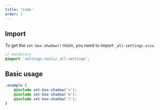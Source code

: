 ```yaml
---
title: 'Code'
order: 1
---
```


## Import

To get the `set-box-shadow()` mixin, you need to import `_all-settings.scss`.

```scss
// mandatory
@import 'settings-tools/_all-settings';
```

## Basic usage

```scss
.example {
    @include set-box-shadow('s');
    @include set-box-shadow('m');
    @include set-box-shadow('l');
}
```